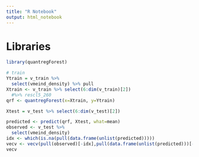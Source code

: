 ```yaml
---
title: "R Notebook"
output: html_notebook
---
```


# Libraries
```r
library(quantregForest)
```
```r

# train
Ytrain = v_train %>%
  select(vmeind_density) %>% pull
Xtrain <- v_train %>% select(6:dim(v_train)[2])
  #%>% rescl5_260
qrf <- quantregForest(x=Xtrain, y=Ytrain)

Xtest = v_test %>% select(6:dim(v_test)[2])

predicted <- predict(qrf, Xtest, what=mean)
observed <- v_test %>%
  select(vmeind_density)
idx <- which(is.na(pull(data.frame(unlist(predicted)))))
vecv <- vecv(pull(observed)[-idx],pull(data.frame(unlist(predicted)))[-idx]) # variance explained by cross-validation, conservative estimate to report
vecv
```

